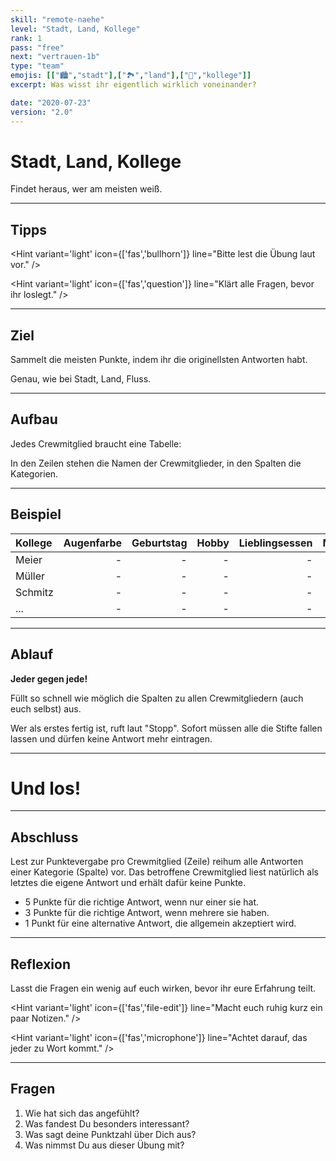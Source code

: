 ```yaml
---
skill: "remote-naehe"
level: "Stadt, Land, Kollege"
rank: 1
pass: "free"
next: "vertrauen-1b"
type: "team"
emojis: [["🏙️","stadt"],["🏞️","land"],["🤩","kollege"]]
excerpt: Was wisst ihr eigentlich wirklich voneinander?

date: "2020-07-23"
version: "2.0"
---
```


# <Emoji symbol="🏙️" label="Stadt"/><Emoji symbol="🏞️" label="Land"/><Emoji symbol="🤩" label="Kollege"/>
# Stadt, Land, Kollege

Findet heraus, wer am meisten weiß.

---

## Tipps

<Hint variant='light' icon={['fas','bullhorn']}
line="Bitte lest die Übung laut vor."
/>

<Hint variant='light' icon={['fas','question']}
line="Klärt alle Fragen, bevor ihr loslegt."
/>

---

## Ziel

Sammelt die meisten Punkte, indem ihr die originellsten Antworten habt.

Genau, wie bei Stadt, Land, Fluss.

---

## Aufbau

Jedes Crewmitglied braucht eine Tabelle:

In den Zeilen stehen die Namen der Crewmitglieder,
in den Spalten die Kategorien.

---

## Beispiel

| Kollege | Augenfarbe | Geburtstag | Hobby | Lieblingsessen | Maskotchen | Reiseziel | Tick | Wunsch |
| :------ | ------: | ------: | ------: | ------: | ------: | ------: | ------: | ------: |
| Meier | - | - | - |- | - |- | - | - |
| Müller | - | - | - |- | - |- | - | - |
| Schmitz | - | - | - |- | - |- | - | - |
| ... | - | - | - |- | - |- | - | - |

---

## Ablauf

**Jeder gegen jede!**

Füllt so schnell wie möglich die Spalten zu allen Crewmitgliedern (auch euch selbst) aus.

Wer als erstes fertig ist, ruft laut "Stopp". 
Sofort müssen alle die Stifte fallen lassen und dürfen keine Antwort mehr eintragen.

---

# <Emoji symbol="👉" label="GoGoGo"/>
# Und los!

---

## Abschluss

Lest zur Punktevergabe pro Crewmitglied (Zeile) reihum alle Antworten einer Kategorie (Spalte) vor.
Das betroffene Crewmitglied liest natürlich als letztes die eigene Antwort und erhält dafür keine Punkte.

* 5 Punkte für die richtige Antwort, wenn nur einer sie hat.
* 3 Punkte für die richtige Antwort, wenn mehrere sie haben.
* 1 Punkt für eine alternative Antwort, die allgemein akzeptiert wird.

---

## Reflexion

Lasst die Fragen ein wenig auf euch wirken, bevor ihr eure Erfahrung teilt.

<Hint variant='light' icon={['fas','file-edit']}
line="Macht euch ruhig kurz ein paar Notizen."
/>

<Hint variant='light' icon={['fas','microphone']}
line="Achtet darauf, das jeder zu Wort kommt."
/>

---

## Fragen

1. Wie hat sich das angefühlt?
2. Was fandest Du besonders interessant?
3. Was sagt deine Punktzahl über Dich aus?
4. Was nimmst Du aus dieser Übung mit?

